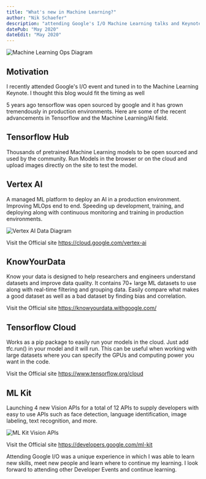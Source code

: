 ```yaml
---
title: "What's new in Machine Learning?"
author: "Nik Schaefer"
description: "attending Google's I/O Machine Learning talks and Keynotes"
datePub: "May 2020"
dateEdit: "May 2020"
---
```


<img src="/blog/mlops.webp" alt="Machine Learning Ops Diagram" />

## Motivation

I recently attended Google's I/O event and tuned in to the Machine Learning
Keynote. I thought this blog would fit the timing as well

5 years ago tensorflow was open sourced by google and it has grown tremendously
in production environments. Here are some of the recent advancements in
Tensorflow and the Machine Learning/AI field.

## Tensorflow Hub

Thousands of pretrained Machine Learning models to be open sourced and used by
the community. Run Models in the browser or on the cloud and upload images
directly on the site to test the model.

## Vertex AI

A managed ML platform to deploy an AI in a production environment. Improving
MLOps end to end. Speeding up development, training, and deploying along with
continuous monitoring and training in production environments.

<img src="/blog/vertexai.webp" alt="Vertex AI Data Diagram" />

Visit the Official site https://cloud.google.com/vertex-ai

## KnowYourData

Know your data is designed to help researchers and engineers understand datasets
and improve data quality. It contains 70+ large ML datasets to use along with
real-time filtering and grouping data. Easily compare what makes a good dataset
as well as a bad dataset by finding bias and correlation.

Visit the Official site https://knowyourdata.withgoogle.com/

## Tensorflow Cloud

Works as a pip package to easily run your models in the cloud. Just add
tfc.run() in your model and it will run. This can be useful when working with
large datasets where you can specify the GPUs and computing power you want in
the code.

Visit the Official site https://www.tensorflow.org/cloud

## ML Kit

Launching 4 new Vision APIs for a total of 12 APIs to supply developers with
easy to use APIs such as face detection, language identification, image
labeling, text recognition, and more.

<img src="/blog/mlkit.webp" alt="ML Kit Vision APIs" />

Visit the Official site https://developers.google.com/ml-kit

Attending Google I/O was a unique experience in which I was able to learn new
skills, meet new people and learn where to continue my learning. I look forward
to attending other Developer Events and continue learning.
